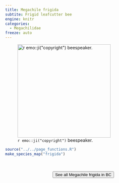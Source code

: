 ```yaml
---
title: Megachile frigida
subtite: Frigid leafcutter bee
engine: knitr
categories:
  - Megachilidae
freeze: auto
---
```

![`r emo::ji("copyright")` beespeaker.](https://inaturalist-open-data.s3.amazonaws.com/photos/168819765/large.jpeg){height=300}





```r
source("../../page_functions.R")
make_species_map("frigida")
```
<br><br>
<center>


<a href="https://inaturalist.ca/observations?place_id=7085&subview=map&taxon_id=199136"><button type="button" class="btn btn-secondary">See all Megachile frigida in BC <i class="fa-solid fa-arrow-up-right-from-square"></i> </button></a>
</center>
